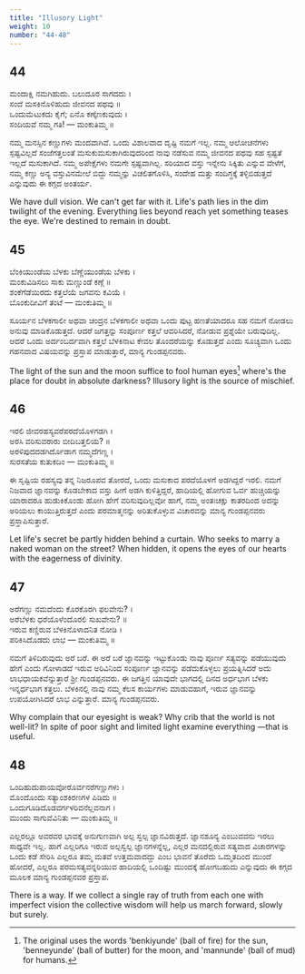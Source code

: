 ```yaml
---
title: "Illusory Light"
weight: 10
number: "44-48"
---
```


## 44

ಮಂದಾಕ್ಷಿ ನಮಗಿಹುದು. ಬಲುದೂರ ಸಾಗದದು ।  
ಸಂದೆ ಮಸಕಿನೊಳಿಹುದು ಜೀವನದ ಪಥವು ॥  
ಒಂದುಮೆಟುಕದು ಕೈಗೆ; ಏನೊ ಕಣ್ಕೆಣಕುವುದು ।  
ಸಂದಿಯವೆ ನಮ್ಮ ಗತಿ! — ಮಂಕುತಿಮ್ಮ ॥

ನಮ್ಮ ಮನಸ್ಸಿನ ಕಣ್ಣುಗಳು ಮಂದವಾಗಿವೆ. ಒಂದು ವಿಶಾಲವಾದ ದೃಷ್ಟಿ ನಮಗೆ ಇಲ್ಲ. ನಮ್ಮ ಆಲೋಚನೆಗಳು ಸ್ಪಷ್ಟವಿಲ್ಲದೆ ಸಂಜೆಗತ್ತಲಂತೆ ಮಸುಕುಮಸುಕಾಗಿರುವುದರಿಂದ ನಾವು ನಡೆಸುವ ನಮ್ಮ ಜೀವನದ ಪಥವು ಸಹ ಸ್ಪಷ್ಟತೆ ಇಲ್ಲದೆ ಮಸುಕಾಗಿದೆ. ನಮ್ಮ ಅಪೇಕ್ಷೆಗಳು ನಮಗೇ ಸ್ಪಷ್ಟವಾಗಿಲ್ಲ. ಸರಿಯಾದ ವಸ್ತು ಇನ್ನೇನು ಸಿಕ್ಕಿತು ಎನ್ನುವ ವೇಳೆಗೆ, ನಮ್ಮ ಕಣ್ಣು ಅನ್ಯ ವಸ್ತುವಿನಮೇಲೆ ಬಿದ್ದು ನಮ್ಮನ್ನು ವಿಚಲಿತಗೊಳಿಸಿ, ಸಂದೇಹ ಮತ್ತು ಸಂದಿಗ್ಧಕ್ಕೆ ತಳ್ಳಿಬಿಡುತ್ತದೆ ಎನ್ನುವುದು ಈ ಕಗ್ಗದ ಅಂತರ್ಯ.

We have dull vision. We can't get far with it. Life's path lies in the dim twilight of the evening. Everything lies beyond reach yet something teases the eye. We're destined to remain in doubt.

## 45

ಬೆಂಕಿಯುಂಡೆಯ ಬೆಳಕು ಬೆಣ್ಣೆಯುಂಡೆಯ ಬೆಳಕು ।  
ಮಂಕುವಿಡಿಸಲು ಸಾಕು ಮಣ್ಣುಂಡೆ ಕಣ್ಗೆ ॥  
ಶಂಕೆಗೆಡೆಯಿರದು ಕತ್ತಲೆಯೆ ಜಗವನು ಕವಿಯೆ ।  
ಬೊಂಕುದೀವಿಗೆ ತಂಟೆ — ಮಂಕುತಿಮ್ಮ ॥

ಸೂರ್ಯನ ಬೆಳಕಗಾಲೀ ಅಥವಾ ಚಂದ್ರನ ಬೆಳಕಗಾಲೀ ಅಥವಾ ಒಂದು ಪುಟ್ಟ ಹಣತೆಯಾದರೂ ಸಹ ನಮಗೆ ನೋಡಲು ಅನುವು ಮಾಡಿಕೊಡುತ್ತದೆ. ಆದರೆ ಜಗತ್ತನ್ನು ಸಂಪೂರ್ಣ ಕತ್ತಲೆ ಆವರಿಸಿದರೆ, ನೋಡುವ ಪ್ರಶ್ನೆಯೇ ಬರುವುದಿಲ್ಲ. ಆದರೆ ಒಂದು ಅರ್ದಂಬರ್ದವಾಗಿ ಕತ್ತಲೆ ಬೆಳಕಿನಾಟ ಕೇವಲ ತೊಂದರೆಯನ್ನು ಕೊಡುತ್ತದೆ ಎಂದು ಸೂಚ್ಯವಾಗಿ ಒಂದು ಗಹನವಾದ ವಿಷಯವನ್ನು ಪ್ರಸ್ತಾಪ ಮಾಡುತ್ತಾರೆ, ಮಾನ್ಯ ಗುಂಡಪ್ಪನವರು.

The light of the sun and the moon suffice to fool human eyes[^18] where's the place for doubt in absolute darkness? Illusory light is the source of mischief.

## 46

ಇರಲಿ ಜೀವರಹಸ್ಯವರೆಪರದೆಯೊಳಗಡಗಿ ।  
ಅರಸಿ ವರಿಸುವರಾರು ಬೀದಿಬತ್ತಲಿಯ? ॥  
ಅರಳಿಪುದದಡಗಿರ್ದೊಡಾಗ ನಮ್ಮದೆಗಣ್ಣ ।  
ಸುರಸತೆಯ ಕುತುಕದಿಂ — ಮಂಕುತಿಮ್ಮ ॥

ಈ ಸೃಷ್ಟಿಯ ರಹಸ್ಯವು ತನ್ನ ನಿಜರೂಪವ ತೋರದೆ, ಒಂದು ಮಸುಕಾದ ಪರದೆಯೊಳಗೆ ಅಡಗಿದ್ದರೆ ಇರಲಿ. ನಮಗೆ ನಿಜವಾದ ಜ್ಞಾನವನ್ನು ಕೊಡಬೇಕಾದ ವಸ್ತು ಹೀಗೆ ಅಡಗಿ ಕುಳಿತ್ತಿದ್ದರೆ, ಹಾದಿಯಲ್ಲಿ ಹೋಗುವ ಓರ್ವ ಹುಚ್ಚಿಯನ್ನು ಯಾರಾದರೂ ಹುಡುಕಿಕೊಂಡು ಹೋಗಿ ಹೇಗೆ ವರಿಸುವುದಿಲ್ಲವೋ ಹಾಗೆ, ನಮ್ಮ ಅಂತಃಚಕ್ಷು ಕಾತರದಿಂದ ಅದನ್ನು ಅರಿಯಲು ಕಾಯುತ್ತಿರುತ್ತದೆ ಎಂದು ಪರಮಾತ್ಮನನ್ನು ಅರಿತುಕೊಳ್ಳುವ ವಿಚಾರವನ್ನು ಮಾನ್ಯ ಗುಂಡಪ್ಪನವರು ಪ್ರಸ್ತಾಪಿಸುತ್ತಾರೆ.

Let life's secret be partly hidden behind a curtain. Who seeks to marry a naked woman on the street? When hidden, it opens the eyes of our hearts with the eagerness of divinity.

## 47

ಅರೆಗಣ್ಣು ನಮದೆಂದು ಕೊರಕೊರಗಿ ಫಲವೇನು? ।  
ಅರೆಬೆಳಕು ಧರೆಯೊಳೆಂದೊರಲಿ ಸುಖವೇನು? ॥  
ಇರುವ ಕಣ್ಣಿರುವ ಬೆಳಕಿನೊಳಾದನಿತ ನೋಡಿ ।  
ಪರಿಕಿಸಿದೊಡದು ಲಾಭ — ಮಂಕುತಿಮ್ಮ ॥

ನಮಗೆ ತಿಳಿದಿರುವುದು ಅರೆ ಬರೆ. ಈ ಅರೆ ಬರೆ ಜ್ಞಾನವನ್ನು ಇಟ್ಟುಕೊಂಡು ನಾವು ಪೂರ್ಣ ಸತ್ಯವನ್ನು ಪಡೆಯುವುದು ಹೇಗೆ ಎಂದು ಗೋಳಾಡದೆ ಇರುವ ಅರಿವಿನಿಂದ ಸಂಪೂರ್ಣ ಜ್ಞಾನವನ್ನು ಪಡೆದುಕೊಳ್ಳಲು ಪ್ರಯತ್ನಿಸಿದರೆ ಅದು ಲಾಭಧಾಯಕವೆನ್ನುತ್ತಾರೆ ಶ್ರೀ ಗುಂಡಪ್ಪನವರು. ಈ ಜಗತ್ತಿನ ಯಾವುದೇ ಭಾಗದಲ್ಲಿ ದಿನದ ಅರ್ಧಭಾಗ ಬೆಳಕು ಇನ್ನರ್ಧಭಾಗ ಕತ್ತಲು. ಬೆಳಕಿನಲ್ಲಿ ನಾವು ನಮ್ಮ ಕೆಲಸ ಕಾರ್ಯಗಳು ಮಾಡುವಹಾಗೆ, ಇರುವ ಜ್ಞಾನವನ್ನು ಉಪಯೋಗಿಸಿದರೆ ಲಾಭ ಎನ್ನುತ್ತಾರೆ. ಮಾನ್ಯ ಗುಂಡಪ್ಪನವರು.

Why complain that our eyesight is weak? Why crib that the world is not well-lit? In spite of poor sight and limited light examine everything —that is useful.

## 48

ಒಂದಿಹುದುಪಾಯವೋರೊರ್ವನರೆಗಣ್ಣುಗಳು ।  
ಮೊಂದೊಂದು ಸತ್ಯಾಂಶಕಿರಣಗಳ ಪಿಡಿದು ॥  
ಒಂದುಗೂಡಿದೊಡವರ್ಗಳರಿವನೆಲ್ಲವನಾಗ ।  
ಮುಂದು ಸಾಗುವೆವಿನಿತು — ಮಂಕುತಿಮ್ಮ ॥

ಎಲ್ಲರಲ್ಲೂ ಅವರವರ ಭಾವಕ್ಕೆ ಅನುಗುಣವಾಗಿ ಅಲ್ಪ ಸ್ವಲ್ಪ ಜ್ಞಾನವಿರುತ್ತದೆ. ಜ್ಞಾನಶೂನ್ಯ ಎಂಬುವವನು ಇರಲು ಸಾಧ್ಯವೇ ಇಲ್ಲ. ಹಾಗೆ ಎಲ್ಲರಿಗೂ ಇರುವ ಅಲ್ಪಸ್ವಲ್ಪ ಜ್ಞಾನಗಳನ್ನೆಲ್ಲ, ಎಲ್ಲರ ಮನದಲ್ಲಿರುವ ಸತ್ಯವಾದ ವಿಚಾರಗಳನ್ನು ಒಂದು ಕಡೆ ಸೇರಿಸಿ ಎಲ್ಲರೂ ತಮ್ಮ ಮತವೆ ಉತ್ತಮವಾದದ್ದು ಎಂಬ ಭಾವನೆ ತೊರೆದು ಒಮ್ಮತದಿಂದ ಮುಂದೆ ಹೋದರೆ, ಎಲ್ಲರೂ ಪರಮಸತ್ಯವನ್ನರಿಯುವ ಹಾದಿಯಲ್ಲಿ ಒಂದಿಷ್ಟು ಮುಂದಕ್ಕೆ ಹೋಗಬಹುದು ಎನ್ನುವುದು ಈ ಕಗ್ಗದ ಮೂಲಕ ಮಾನ್ಯ ಗುಂಡಪ್ಪನವರ ಪ್ರಸ್ತಾಪ.

There is a way. If we collect a single ray of truth from each one with imperfect vision the collective wisdom will help us march forward, slowly but surely.

[^18]: The original uses the words 'benkiyunde' (ball of fire) for the sun, 'benneyunde' (ball of butter) for the moon, and 'mannunde' (ball of mud) for humans.
